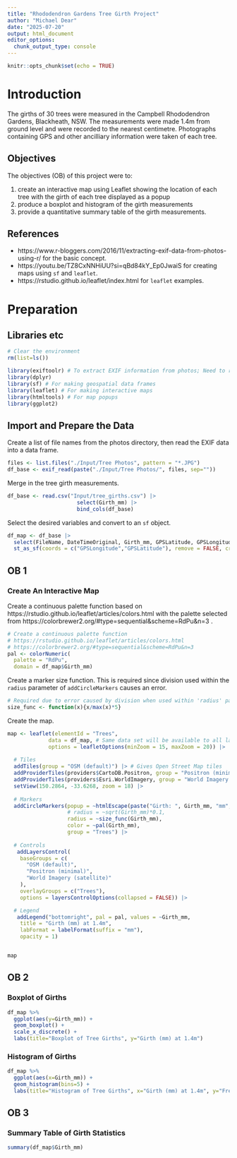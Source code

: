 ```yaml
---
title: "Rhododendron Gardens Tree Girth Project"
author: "Michael Dear"
date: "2025-07-20"
output: html_document
editor_options: 
  chunk_output_type: console
---
```


```r
knitr::opts_chunk$set(echo = TRUE)
```

# Introduction
The girths of 30 trees were measured in the Campbell Rhododendron Gardens, Blackheath, NSW. The measurements were made 1.4m from ground level and were recorded to the nearest centimetre. Photographs containing GPS and other ancilliary information were taken of each tree.

## Objectives
The objectives (OB) of this project were to:

1. create an interactive map using Leaflet showing the location of each tree with the girth of each tree displayed as a popup
2. produce a boxplot and histogram of the girth measurements
3. provide a quantitative summary table of the girth measurements.

## References

* https://www.r-bloggers.com/2016/11/extracting-exif-data-from-photos-using-r/ for the basic concept.
* https://youtu.be/TZ8CxNNHiUU?si=qBd84kY_Ep0JwaiS for creating maps using `sf` and `leaflet`.
* https://rstudio.github.io/leaflet/index.html for `leaflet` examples.

# Preparation
## Libraries etc
```r
# Clear the environment
rm(list=ls())

library(exiftoolr) # To extract EXIF information from photos; Need to run 'install_exiftoolr()' from R command line after install.packages('exiftoolr')
library(dplyr)
library(sf) # For making geospatial data frames
library(leaflet) # For making interactive maps
library(htmltools) # For map popups
library(ggplot2)
```


## Import and Prepare the Data

Create a list of file names from the photos directory, then read the EXIF data into a data frame.
```r
files <- list.files("./Input/Tree Photos", pattern = "*.JPG")
df_base <- exif_read(paste("./Input/Tree Photos/", files, sep="")) 
```

Merge in the tree girth measurements.
```r
df_base <- read.csv("Input/tree_girths.csv") |> 
                      select(Girth_mm) |>
                      bind_cols(df_base)
```

Select the desired variables and convert to an `sf` object.
```r
df_map <- df_base |> 
  select(FileName, DateTimeOriginal, Girth_mm, GPSLatitude, GPSLongitude) |> 
  st_as_sf(coords = c("GPSLongitude","GPSLatitude"), remove = FALSE, crs = 4326)
```


## OB 1

### Create An Interactive Map

Create a continuous palette function based on  https://rstudio.github.io/leaflet/articles/colors.html with the palette selected from https://colorbrewer2.org/#type=sequential&scheme=RdPu&n=3 .

```r
# Create a continuous palette function
# https://rstudio.github.io/leaflet/articles/colors.html
# https://colorbrewer2.org/#type=sequential&scheme=RdPu&n=3
pal <- colorNumeric(
  palette = "RdPu",
  domain = df_map$Girth_mm)
```

Create a marker size function. This is required since division used within the `radius` parameter of `addCircleMarkers` causes an error.
```r
# Required due to error caused by division when used within 'radius' parameter
size_func <- function(x){x/max(x)*5}
```

Create the map.
```r

map <- leaflet(elementId = "Trees", 
             data = df_map, # Same data set will be available to all layers
             options = leafletOptions(minZoom = 15, maxZoom = 20)) |>
  
  # Tiles
  addTiles(group = "OSM (default)") |> # Gives Open Street Map tiles 
  addProviderTiles(providers$CartoDB.Positron, group = "Positron (minimal)") |>
  addProviderTiles(providers$Esri.WorldImagery, group = "World Imagery (satellite)") |>
  setView(150.2864, -33.6268, zoom = 18) |>
  
  # Markers
  addCircleMarkers(popup = ~htmlEscape(paste("Girth: ", Girth_mm, "mm", sep = "")), 
                   # radius = ~sqrt(Girth_mm)*0.1, 
                   radius = ~size_func(Girth_mm), 
                   color = ~pal(Girth_mm),
                   group = "Trees") |>
  
  # Controls
   addLayersControl(
    baseGroups = c(
      "OSM (default)",
      "Positron (minimal)",
      "World Imagery (satellite)"
    ),
    overlayGroups = c("Trees"),
    options = layersControlOptions(collapsed = FALSE)) |>

  # Legend
   addLegend("bottomright", pal = pal, values = ~Girth_mm,
    title = "Girth (mm) at 1.4m",
    labFormat = labelFormat(suffix = "mm"),
    opacity = 1)


map
```



## OB 2

### Boxplot of Girths
```r
df_map %>%
  ggplot(aes(y=Girth_mm)) +
  geom_boxplot() +
  scale_x_discrete() +
  labs(title="Boxplot of Tree Girths", y="Girth (mm) at 1.4m")
```


### Histogram of Girths
```r
df_map %>%
  ggplot(aes(x=Girth_mm)) +
  geom_histogram(bins=5) +
  labs(title="Histogram of Tree Girths", x="Girth (mm) at 1.4m", y="Frequency")
```



## OB 3

### Summary Table of Girth Statistics
```r
summary(df_map$Girth_mm)
```

